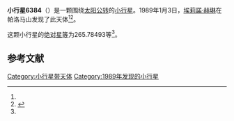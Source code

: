 {{Infobox planet
| bgcolour = #FFFFC0
| name = 6384 Kervin
| symbol = 
| image = 
| caption = 
| discovery = yes
| discovery_ref = 
| discoverer = [[埃莉諾·赫琳|埃莉諾·赫琳]]
| discovery_site = [[帕洛马山|帕洛马山]] 
| discovered = 1989年1月3日
| designations = yes
| mp_name = 
| named_after = 
| alt_names = 1989 AM/ 1990 KS
| mp_category = [[主带内小行星|主带内小行星]]
| orbit_ref = <ref name="a">[http://ssd.jpl.nasa.gov/sbdb.cgi?sstr=6384 6384 Kervin] {{Wayback|url=http://ssd.jpl.nasa.gov/sbdb.cgi?sstr=6384 |date=20140828215305 }}，小行星數據庫瀏覽器（JPL Small-Body Database Browser）－[[美国国家航空航天局|美国国家航空航天局]]喷气推进实验室</ref>
| epoch = 2456400.5 (2013年4月18日更新)
| aphelion = {{convert|2.0857690|AU|km|3|abbr=on|lk=out}}
| perihelion = {{convert|1.7880300|AU|km|3|abbr=on}}
| semimajor = {{convert|1.9368995|AU|km|3|abbr=on}}
| eccentricity = 0.0768597
| period = 984.5982307 [[日|日]]<br />2.7[[儒略年|儒略年]]
| avg_speed = 
| inclination = 26.28932
| asc_node = 76.88112
| mean_anomaly = 
| arg_peri = 265.78493
| satellites = 
| physical_characteristics = yes
| dimensions = 
| mass = 
| density = 
| surface_grav = 
| escape_velocity = 
| sidereal_day = 
| axial_tilt = 
| pole_ecliptic_lat = 
| pole_ecliptic_lon = 
| albedo = 
| temperatures= 
| temp_name1 = 
| mean_temp_1 = 
| max_temp_1 = 
| temp_name2 = 
| max_temp_2 = 
| spectral_type = 
| abs_magnitude = 265.78493
}}

'''小行星6384'''（{{lang-en|6384 Kervin}}）是一颗围绕[[太阳|太阳]][[公转|公转]]的[[小行星|小行星]]。1989年1月3日，[[埃莉諾·赫琳|埃莉諾·赫琳]]在帕洛马山发现了此天体<ref name="a" /><ref>{{cite news|title=小行星列表|url=http://cfa-www.harvard.edu/iau/lists/NumberedMPs.txt|accessdate=2013-07-08|newspaper=哈佛大学|archive-date=2008-05-17|archive-url=https://web.archive.org/web/20080517010638/http://cfa-www.harvard.edu/iau/lists/NumberedMPs.txt|dead-url=no}}</ref>。

这颗小行星的[[绝对星等|绝对星等]]为265.78493等<ref name="a" />。

==参考文献==
{{reflist}}
{{Minor Planet Number|[[小行星6383|小行星6383]]|[[小行星6385|小行星6385]]}}

{{小天体}}

[[Category:小行星带天体|Category:小行星带天体]]
[[Category:1989年发现的小行星|Category:1989年发现的小行星]]

{{asteroid-stub}}
